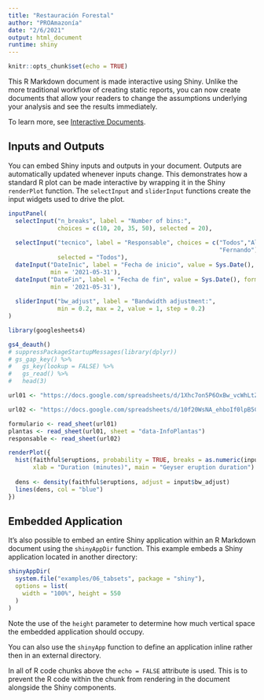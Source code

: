 ```yaml
---
title: "Restauración Forestal"
author: "PROAmazonía"
date: "2/6/2021"
output: html_document
runtime: shiny
---
```


```r
knitr::opts_chunk$set(echo = TRUE)
```
<!-- https://github.com/hvproano/restauracion -->

This R Markdown document is made interactive using Shiny. Unlike the more traditional workflow of creating static reports, you can now create documents that allow your readers to change the assumptions underlying your analysis and see the results immediately. 

To learn more, see [Interactive Documents](http://rmarkdown.rstudio.com/authoring_shiny.html).

## Inputs and Outputs

You can embed Shiny inputs and outputs in your document. Outputs are automatically updated whenever inputs change.  This demonstrates how a standard R plot can be made interactive by wrapping it in the Shiny `renderPlot` function. The `selectInput` and `sliderInput` functions create the input widgets used to drive the plot.

```r
inputPanel(
  selectInput("n_breaks", label = "Number of bins:",
              choices = c(10, 20, 35, 50), selected = 20),
  
  selectInput("tecnico", label = "Responsable", choices = c("Todos","Alejandro", "Vladimir",
                                                            "Fernando"),
              selected = "Todos"),
  dateInput("DateInic", label = "Fecha de inicio", value = Sys.Date(), format = "yyyy-mm-dd", 
            min = '2021-05-31'),
  dateInput("DateFin", label = "Fecha de fin", value = Sys.Date(), format = "yyyy-mm-dd", 
            min = '2021-05-31'),
  
  sliderInput("bw_adjust", label = "Bandwidth adjustment:",
              min = 0.2, max = 2, value = 1, step = 0.2)
)

library(googlesheets4)

gs4_deauth()
# suppressPackageStartupMessages(library(dplyr))
# gs_gap_key() %>%
#   gs_key(lookup = FALSE) %>% 
#   gs_read() %>% 
#   head(3)

url01 <- "https://docs.google.com/spreadsheets/d/1Xhc7on5P6OxBw_vcWhLtZHtV50LcVxA6zMZM_HDn0DA/edit?usp=sharing"

url02 <- "https://docs.google.com/spreadsheets/d/10f20WsNA_ehboIf0lpB5CNrtoFVhyaOcrsXwkEfDlZA/edit?usp=sharing"

formulario <- read_sheet(url01)
plantas <- read_sheet(url01, sheet = "data-InfoPlantas")
responsable <- read_sheet(url02)

renderPlot({
  hist(faithful$eruptions, probability = TRUE, breaks = as.numeric(input$n_breaks),
       xlab = "Duration (minutes)", main = "Geyser eruption duration")
  
  dens <- density(faithful$eruptions, adjust = input$bw_adjust)
  lines(dens, col = "blue")
})
```

## Embedded Application

It's also possible to embed an entire Shiny application within an R Markdown document using the `shinyAppDir` function. This example embeds a Shiny application located in another directory:

```r
shinyAppDir(
  system.file("examples/06_tabsets", package = "shiny"),
  options = list(
    width = "100%", height = 550
  )
)
```

Note the use of the `height` parameter to determine how much vertical space the embedded application should occupy.

You can also use the `shinyApp` function to define an application inline rather then in an external directory.

In all of R code chunks above the `echo = FALSE` attribute is used. This is to prevent the R code within the chunk from rendering in the document alongside the Shiny components.



